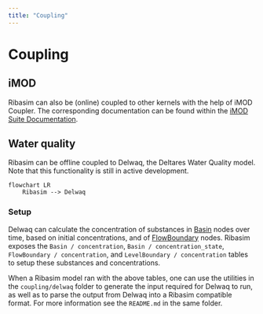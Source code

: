 ```yaml
---
title: "Coupling"
---
```


# Coupling

## iMOD

Ribasim can also be (online) coupled to other kernels with the help of iMOD Coupler. The corresponding documentation can be found within the [iMOD Suite Documentation](https://deltares.github.io/iMOD-Documentation/coupler.html).

## Water quality

Ribasim can be offline coupled to Delwaq, the Deltares Water Quality model. Note that this functionality is still in active development.

```mermaid
flowchart LR
    Ribasim --> Delwaq
```

### Setup

Delwaq can calculate the concentration of substances in [Basin](../reference/node/basin.qmd) nodes over time, based on initial concentrations, and of [FlowBoundary](../reference/node/flow-boundary.qmd) nodes. Ribasim exposes the `Basin / concentration`, `Basin / concentration_state`, `FlowBoundary / concentration`, and `LevelBoundary / concentration` tables to setup these substances and concentrations.

When a Ribasim model ran with the above tables, one can use the utilities in the `coupling/delwaq` folder to generate the input required for Delwaq to run, as well as to parse the output from Delwaq into a Ribasim compatible format.
For more information see the `README.md` in the same folder.
